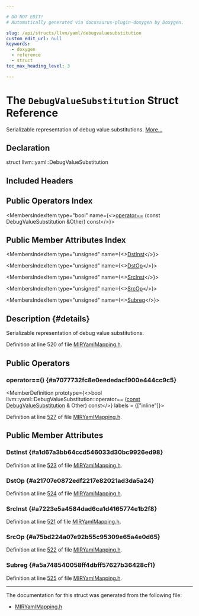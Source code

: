 ```yaml
---

# DO NOT EDIT!
# Automatically generated via docusaurus-plugin-doxygen by Doxygen.

slug: /api/structs/llvm/yaml/debugvaluesubstitution
custom_edit_url: null
keywords:
  - doxygen
  - reference
  - struct
toc_max_heading_level: 3

---
```





# The `DebugValueSubstitution` Struct Reference

<DoxygenPage pluginConfig={pluginConfig}>

Serializable representation of debug value substitutions. <a href="#details">More...</a>

## Declaration

<CodeBlock>struct llvm::yaml::DebugValueSubstitution</CodeBlock>

## Included Headers

<IncludesList>
<IncludesListItem
  filePath="llvm/CodeGen/MIRYamlMapping.h"
  permalink="/docs/api/files/include/include/llvm/include/llvm/codegen/miryamlmapping-h"
  isLocal="true" />
</IncludesList>

## Public Operators Index

<MembersIndex>

<MembersIndexItem
  type="bool"
  name={<><a href="#a7077732fc8e0eededacf900e444cc9c5">operator==</a> (const DebugValueSubstitution &amp;Other) const</>}>
</MembersIndexItem>

</MembersIndex>

## Public Member Attributes Index

<MembersIndex>

<MembersIndexItem
  type="unsigned"
  name={<><a href="#a1d67a3bb64ccd546033d30bc9926ed98">DstInst</a></>}>
</MembersIndexItem>

<MembersIndexItem
  type="unsigned"
  name={<><a href="#a21707e0872edf2217e82021ad3da5a24">DstOp</a></>}>
</MembersIndexItem>

<MembersIndexItem
  type="unsigned"
  name={<><a href="#a7223e5a4584dad6ca1d4165774e1b2f8">SrcInst</a></>}>
</MembersIndexItem>

<MembersIndexItem
  type="unsigned"
  name={<><a href="#a75bd224a07e92b55c95309e65a4e0d65">SrcOp</a></>}>
</MembersIndexItem>

<MembersIndexItem
  type="unsigned"
  name={<><a href="#a5a748540058ff4dbff57627b36428cf1">Subreg</a></>}>
</MembersIndexItem>

</MembersIndex>

## Description {#details}

Serializable representation of debug value substitutions.

Definition at line 520 of file <a href="/docs/api/files/include/include/llvm/include/llvm/codegen/miryamlmapping-h">MIRYamlMapping.h</a>.

<SectionDefinition>

## Public Operators

### operator==() {#a7077732fc8e0eededacf900e444cc9c5}

<MemberDefinition
  prototype={<>bool llvm::yaml::DebugValueSubstitution::operator== (<a href="/docs/api/files/lib/lib/target/lib/target/aarch64/aarch64promoteconstant-cpp/#a90f8350fecae261c25be85d38b451bff">const</a> <a href="/docs/api/structs/llvm/yaml/debugvaluesubstitution">DebugValueSubstitution</a> &amp; Other) const</>}
  labels = {["inline"]}>

Definition at line <a href="/docs/api/files/include/include/llvm/include/llvm/codegen/miryamlmapping-h/#l00527">527</a> of file <a href="/docs/api/files/include/include/llvm/include/llvm/codegen/miryamlmapping-h">MIRYamlMapping.h</a>.
</MemberDefinition>

</SectionDefinition>

<SectionDefinition>

## Public Member Attributes

### DstInst {#a1d67a3bb64ccd546033d30bc9926ed98}

<MemberDefinition
  prototype="unsigned llvm::yaml::DebugValueSubstitution::DstInst">

Definition at line <a href="/docs/api/files/include/include/llvm/include/llvm/codegen/miryamlmapping-h/#l00523">523</a> of file <a href="/docs/api/files/include/include/llvm/include/llvm/codegen/miryamlmapping-h">MIRYamlMapping.h</a>.
</MemberDefinition>

### DstOp {#a21707e0872edf2217e82021ad3da5a24}

<MemberDefinition
  prototype="unsigned llvm::yaml::DebugValueSubstitution::DstOp">

Definition at line <a href="/docs/api/files/include/include/llvm/include/llvm/codegen/miryamlmapping-h/#l00524">524</a> of file <a href="/docs/api/files/include/include/llvm/include/llvm/codegen/miryamlmapping-h">MIRYamlMapping.h</a>.
</MemberDefinition>

### SrcInst {#a7223e5a4584dad6ca1d4165774e1b2f8}

<MemberDefinition
  prototype="unsigned llvm::yaml::DebugValueSubstitution::SrcInst">

Definition at line <a href="/docs/api/files/include/include/llvm/include/llvm/codegen/miryamlmapping-h/#l00521">521</a> of file <a href="/docs/api/files/include/include/llvm/include/llvm/codegen/miryamlmapping-h">MIRYamlMapping.h</a>.
</MemberDefinition>

### SrcOp {#a75bd224a07e92b55c95309e65a4e0d65}

<MemberDefinition
  prototype="unsigned llvm::yaml::DebugValueSubstitution::SrcOp">

Definition at line <a href="/docs/api/files/include/include/llvm/include/llvm/codegen/miryamlmapping-h/#l00522">522</a> of file <a href="/docs/api/files/include/include/llvm/include/llvm/codegen/miryamlmapping-h">MIRYamlMapping.h</a>.
</MemberDefinition>

### Subreg {#a5a748540058ff4dbff57627b36428cf1}

<MemberDefinition
  prototype="unsigned llvm::yaml::DebugValueSubstitution::Subreg">

Definition at line <a href="/docs/api/files/include/include/llvm/include/llvm/codegen/miryamlmapping-h/#l00525">525</a> of file <a href="/docs/api/files/include/include/llvm/include/llvm/codegen/miryamlmapping-h">MIRYamlMapping.h</a>.
</MemberDefinition>

</SectionDefinition>

<hr/>

The documentation for this struct was generated from the following file:

<ul>
<li><a href="/docs/api/files/include/include/llvm/include/llvm/codegen/miryamlmapping-h">MIRYamlMapping.h</a></li>
</ul>

</DoxygenPage>
